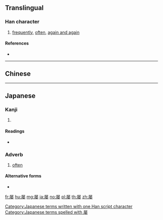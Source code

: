 {{also|屢}}
==Translingual==

===Han character===
{{Han char|rn=44|rad=尸|as=09|sn=12|four=|canj=SFDV|ids=⿸尸娄}}

# [[frequently]], [[often]], [[again and again]]

====References====
* {{Han ref|kx=0303.181|dkj=07770|dj=0601.080|hdz=20978.190|uh=5C61|ud=23649}}

----

==Chinese==
{{zh-see|屢}}

----

==Japanese==

===Kanji===
{{ja-kanji|grade=|rs=尸09}}

# {{defn|lang=ja|sort=尸09}}

====Readings====
* {{ja-readings|on=[[る]] (ru)|kun=[[しばしば]] (shibashiba)}}

===Adverb===
{{ja-pos|adverb|しばしば}}

# [[often]]

====Alternative forms====
* {{l/ja|屡々}}

[[Category:Japanese terms written with one Han script character]]
[[Category:Japanese terms spelled with 屡]]

[[fr:屡]]
[[hu:屡]]
[[mg:屡]]
[[ja:屡]]
[[no:屡]]
[[pl:屡]]
[[th:屡]]
[[zh:屡]]